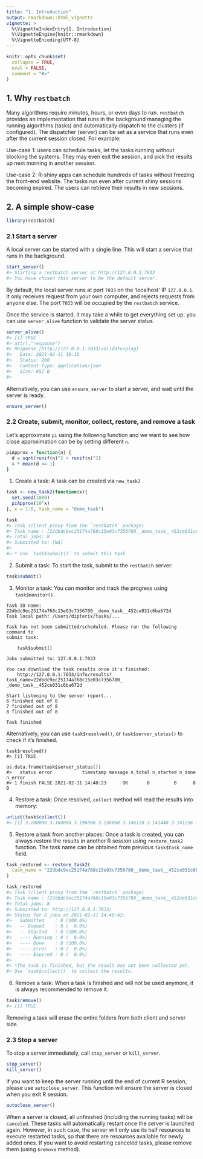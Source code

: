 ```yaml
---
title: "1. Introduction"
output: rmarkdown::html_vignette
vignette: >
  %\VignetteIndexEntry{1. Introduction}
  %\VignetteEngine{knitr::rmarkdown}
  %\VignetteEncoding{UTF-8}
---
```


```r
knitr::opts_chunk$set(
  collapse = TRUE,
  eval = FALSE,
  comment = "#>"
)
```

## 1. Why `restbatch`

Many algorithms require minutes, hours, or even days to run. `restbatch` provides an implementation that runs in the background managing the running algorithms (tasks) and automatically dispatch to the clusters (if configured). The dispatcher (server) can be set as a service that runs even after the current session closed. For example:

Use-case 1: users can schedule tasks, let the tasks running without blocking the systems. They may even exit the session, and pick the results up next morning in another session. 

Use-case 2: R-shiny apps can schedule hundreds of tasks without freezing the front-end website. The tasks run even after current shiny sessions becoming expired. The users can retrieve their results in new sessions.

## 2. A simple show-case

```r
library(restbatch)
```

### 2.1 Start a server

A local server can be started with a single line. This will start a service that runs in the background.

```r
start_server()
#> Starting a restbatch server at http://127.0.0.1:7033
#> You have chosen this server to be the default server.
```

By default, the local server runs at port `7033` on the 'localhost' IP `127.0.0.1`. It only receives request from your own computer, and rejects requests from anyone else. The port `7033` will be occupied by the `restbatch` service. 

Once the service is started, it may take a while to get everything set up. you can use `server_alive` function to validate the server status.

```r
server_alive()
#> [1] TRUE
#> attr(,"response")
#> Response [http://127.0.0.1:7033/validate/ping]
#>   Date: 2021-02-11 18:16
#>   Status: 200
#>   Content-Type: application/json
#>   Size: 652 B
#> 
```


Alternatively, you can use `ensure_server` to start a server, and wait until the server is ready.

```r
ensure_server()
```


### 2.2 Create, submit, monitor, collect, restore, and remove a task

Let's approximate `pi` using the following function and we want to see how close approximation can be by setting different `n`.

```r
piApprox = function(n) {
  d = sqrt(runif(n)^2 + runif(n)^2)
  4 * mean(d <= 1)
}
```

1. Create a task: A task can be created via `new_task2`

```r
task <- new_task2(function(x){
  set.seed(1000)
  piApprox(10^x)
}, x = 1:8, task_name = "demo_task")

task
#> Task (client proxy from the `restbatch` package)
#> Task name : [22dbdc9ec25174a768c15e03c7356780__demo_task__452ce031c6ba672d]
#> Total jobs: 8
#> Submitted to: [NA]
#> 
#> * Use `task$submit()` to submit this task
```

2. Submit a task: To start the task, submit to the `restbatch` server:

```r
task$submit()
```

3. Monitor a task: You can monitor and track the progress using `task$monitor()`. 

```
Task ID name: 22dbdc9ec25174a768c15e03c7356780__demo_task__452ce031c6ba672d
Task local path: /Users/dipterix/tasks/...

Task has not been submitted/scheduled. Please run the following command to 
submit task:

	task$submit()

Jobs submitted to: 127.0.0.1:7033

You can download the task results once it's finished: 
	http://127.0.0.1:7033/info/results?task_name=22dbdc9ec25174a768c15e03c7356780_
_demo_task__452ce031c6ba672d

Start listening to the server report...
6 finished out of 8
7 finished out of 8
8 finished out of 8

Task finished
```

Alternatively, you can use `task$resolved()`, or `task$server_status()` to check if it's finished.

```
task$resolved()
#> [1] TRUE

as.data.frame(task$server_status())
#>   status error           timestamp message n_total n_started n_done n_error
#> 1 finish FALSE 2021-02-11 14:40:23      OK       8         8      8       0
```

4. Restore a task: Once resolved, `collect` method will read the results into memory:

```r
unlist(task$collect())
#> [1] 3.200000 3.160000 3.196000 3.136000 3.146120 3.141448 3.141256 3.141440
```

5. Restore a task from another places: Once a task is created, you can always restore the results in another R session using `restore_task2` function. The task name can be obtained from previous `task$task_name` field.

```r
task_restored <- restore_task2(
  task_name = "22dbdc9ec25174a768c15e03c7356780__demo_task__452ce031c6ba672d"
)

task_restored
#> Task (client proxy from the `restbatch` package)
#> Task name : [22dbdc9ec25174a768c15e03c7356780__demo_task__452ce031c6ba672d]
#> Total jobs: 8
#> Submitted to: http://127.0.0.1:7033/
#> Status for 8 jobs at 2021-02-11 14:48:42:
#>   Submitted    : 8 (100.0%)
#>   -- Queued    : 0 (  0.0%)
#>   -- Started   : 8 (100.0%)
#>   ---- Running : 0 (  0.0%)
#>   ---- Done    : 8 (100.0%)
#>   ---- Error   : 0 (  0.0%)
#>   ---- Expired : 0 (  0.0%)
#> 
#> *The task is finished, but the result has not been collected yet.
#> Use `task$collect()` to collect the results.
```

6. Remove a task: When a task is finished and will not be used anymore, it is always recommended to remove it. 

```r
task$remove()
#> [1] TRUE
```

Removing a task will erase the entire folders from both client and server side. 

### 2.3 Stop a server

To stop a server immediately, call `stop_server` or `kill_server`.

```r
stop_server()
kill_server()
```

If you want to keep the server running until the end of current R session, please use `autoclose_server`. This function will ensure the server is closed when you exit R session. 

```r
autoclose_server()
```

When a server is closed, all unfinished (including the running tasks) will be `canceled`. These tasks will automatically restart once the server is launched again. However, in such case, the server will only use its half resources to execute restarted tasks, so that there are resources available for newly added ones. If you want to avoid restarting canceled tasks, please remove them (using `$remove` method).

